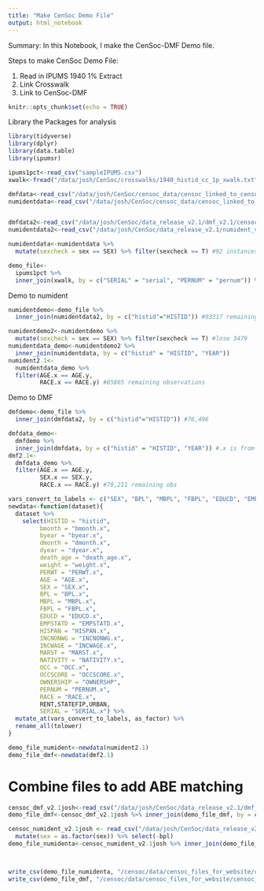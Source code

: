 ```yaml
---
title: "Make CenSoc Demo File"
output: html_notebook
---
```


Summary: In this Notebook, I make the CenSoc-DMF Demo file. 

Steps to make CenSoc Demo File:

(1) Read in IPUMS 1940 1% Extract
(2) Link Crosswalk 
(2) Link to CenSoc-DMF 


```r
knitr::opts_chunk$set(echo = TRUE)
```

Library the Packages for analysis 
```r
library(tidyverse)
library(dplyr)
library(data.table)
library(ipumsr)
```


```r
ipums1pct<-read_csv("sampleIPUMS.csv")
xwalk<-fread("/data/josh/CenSoc/crosswalks/1940_histid_cc_1p_xwalk.txt")

dmfdata<-read_csv("/data/josh/CenSoc/censoc_data/censoc_linked_to_census/v2.1/censoc_dmf_v2.1_linked.csv")
numidentdata<-read_csv("/data/josh/CenSoc/censoc_data/censoc_linked_to_census/v2.1/censoc_numident_v2.1_linked.csv")


dmfdata2<-read_csv("/data/josh/CenSoc/data_release_v2.1/dmf_v2.1/censoc_dmf_v2.1.csv")
numidentdata2<-read_csv("/data/josh/CenSoc/data_release_v2.1/numident_v2.1/censoc_numident_v2.1.csv")
```

```r
numidentdata<-numidentdata %>% 
  mutate(sexcheck = sex == SEX) %>% filter(sexcheck == T) #92 instances of unmatched sex

demo_file<-
  ipums1pct %>% 
  inner_join(xwalk, by = c("SERIAL" = "serial", "PERNUM" = "pernum")) %>% relocate(histid)
```
Demo to numident
```r
numidentdemo<-demo_file %>% 
  inner_join(numidentdata2, by = c("histid"="HISTID")) #93317 remaining observations

numidentdemo2<-numidentdemo %>% 
  mutate(sexcheck = sex == SEX) %>% filter(sexcheck == T) #lose 3479
numidentdata_demo<-numidentdemo2 %>% 
  inner_join(numidentdata, by = c("histid" = "HISTID", "YEAR"))
numident2.1<-
  numidentdata_demo %>% 
  filter(AGE.x == AGE.y,
         RACE.x == RACE.y) #85865 remaining observations
```
Demo to DMF
```r
dmfdemo<-demo_file %>% 
  inner_join(dmfdata2, by = c("histid"="HISTID")) #76,496

dmfdata_demo<-
  dmfdemo %>% 
  inner_join(dmfdata, by = c("histid" = "HISTID", "YEAR")) #.x is from the 1%
dmf2.1<-
  dmfdata_demo %>% 
  filter(AGE.x == AGE.y,
         SEX.x == SEX.y,
         RACE.x == RACE.y) #70,211 remaining obs

```

```r
vars_convert_to_labels <- c("SEX", "BPL", "MBPL", "FBPL", "EDUCD", "EMPSTATD", "HISPAN", "MARST", "NATIVITY", "OCC", "OWNERSHIP", "RACE", "STATEFIP", "URBAN", "INCNONWG")
newdata<-function(dataset){
  dataset %>% 
    select(HISTID = "histid",
         bmonth = "bmonth.x",
         byear = "byear.x",
         dmonth = "dmonth.x",
         dyear = "dyear.x",
         death_age = "death_age.x",
         weight = "weight.x",
         PERWT = "PERWT.x",
         AGE = "AGE.x",
         SEX = "SEX.x",
         BPL = "BPL.x",
         MBPL = "MBPL.x",
         FBPL = "FBPL.x",
         EDUCD = "EDUCD.x",
         EMPSTATD = "EMPSTATD.x",
         HISPAN = "HISPAN.x",
         INCNONWG = "INCNONWG.x",
         INCWAGE = "INCWAGE.x",
         MARST = "MARST.x",
         NATIVITY = "NATIVITY.x",
         OCC = "OCC.x",
         OCCSCORE = "OCCSCORE.x",
         OWNERSHIP = "OWNERSHP",
         PERNUM = "PERNUM.x",
         RACE = "RACE.x",
         RENT,STATEFIP,URBAN,
         SERIAL = "SERIAL.x") %>% 
  mutate_at(vars_convert_to_labels, as_factor) %>% 
  rename_all(tolower)
}

demo_file_numident<-newdata(numident2.1)
demo_file_dmf<-newdata(dmf2.1)

```

# Combine files to add ABE matching
```r
censoc_dmf_v2.1josh<-read_csv("/data/josh/CenSoc/data_release_v2.1/dmf_v2.1/censoc_dmf_v2.1.csv")
demo_file_dmf<-censoc_dmf_v2.1josh %>% inner_join(demo_file_dmf, by = c("HISTID" = "histid", "byear", "bmonth","dyear", "dmonth", "death_age", "weight"))

censoc_numident_v2.1josh <- read_csv("/data/josh/CenSoc/data_release_v2.1/numident_v2.1/censoc_numident_v2.1.csv") %>% 
  mutate(sex = as.factor(sex)) %>% select(-bpl)
demo_file_numidenta<-censoc_numident_v2.1josh %>% inner_join(demo_file_numident, by = c("HISTID" = "histid", "byear", "bmonth","dyear", "dmonth", "death_age", "weight", "sex"))



write_csv(demo_file_numidenta, "/censoc/data/censoc_files_for_website/censoc_numident_demo_v2.1.csv")
write_csv(demo_file_dmf, "/censoc/data/censoc_files_for_website/censoc_dmf_demo_v2.1.csv")
```


















